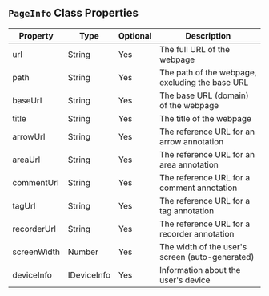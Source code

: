 
## `PageInfo` Class Properties

| Property      | Type          | Optional | Description                                       |
|---------------|---------------|----------|---------------------------------------------------|
| url           | String        | Yes      | The full URL of the webpage                       |
| path          | String        | Yes      | The path of the webpage, excluding the base URL   |
| baseUrl       | String        | Yes      | The base URL (domain) of the webpage              |
| title         | String        | Yes      | The title of the webpage                          |
| arrowUrl      | String        | Yes      | The reference URL for an arrow annotation         |
| areaUrl       | String        | Yes      | The reference URL for an area annotation          |
| commentUrl    | String        | Yes      | The reference URL for a comment annotation        |
| tagUrl        | String        | Yes      | The reference URL for a tag annotation            |
| recorderUrl   | String        | Yes      | The reference URL for a recorder annotation       |
| screenWidth   | Number        | Yes      | The width of the user's screen (auto-generated)   |
| deviceInfo    | IDeviceInfo   | Yes      | Information about the user's device               |

